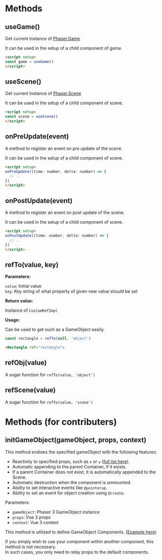 
<Meta title="Methods/Methods" />

# Methods

## useGame()

Get current instance of [Phaser.Game](https://newdocs.phaser.io/docs/3.70.0/Phaser.Game)

It can be used in the setup of a child component of game.

```html
<script setup>
const game = useGame()
</script>
```

## useScene()

Get current Instance of [Phaser.Scene](https://newdocs.phaser.io/docs/3.70.0/Phaser.Scene)

It can be used in the setup of a child component of scene.

```html
<script setup>
const scene = useScene()
</script>
```

## onPreUpdate(event)

A method to register an event on pre update of the scene.

It can be used in the setup of a child component of scene.

```html
<script setup>
onPreUpdate((time: number, delta: number) => {
  // ..
})
</script>
```

## onPostUpdate(event)

A method to register an event on post update of the scene.

It can be used in the setup of a child component of scene.

```html
<script setup>
onPostUpdate((time: number, delta: number) => {
  // ..
})
</script>
```

## refTo(value, key)

**Parameters:**

`value`: Initial value  
`key`: Key string of what property of given new value should be set

**Return value:**

Instance of `CustomRefImpl`

**Usage:**

Can be used to get such as a GameObject easily.

```js
const rectangle = refTo(null, 'object')
```

```html
<Rectangle ref="rectangle">
```

## refObj(value)

A sugar function for `refTo(value, 'object')`

## refScene(value)

A sugar function for `refTo(value, 'scene')`

# Methods (for contributers)

## initGameObject(gameObject, props, context)

This method endows the specified gameObject with the following features:

- Reactivity to specified props, such as `x` or `y` ([full list here](https://github.com/laineus/phavuer/tree/master/src/setters.js)).
- Automatic appending to the parent Container, if it exists.
- If a parent Container does not exist, it is automatically appended to the Scene.
- Automatic destruction when the component is unmounted.
- Ability to set interactive events like `@pointerup`.
- Ability to set an event for object creation using `@create`.

Parameters:

- `gameObject`: Phaser 3 GameObject instance
- `props`: Vue 3 props
- `context`: Vue 3 context

This method is utilized to define GameObject Components. ([Example here](https://github.com/laineus/phavuer/tree/master/src/components/Sprite.js))

If you simply wish to use your component within another component, this method is not necessary.  
In such cases, you only need to relay props to the default components.
